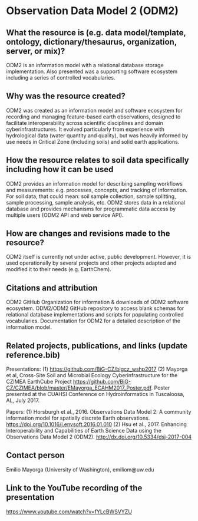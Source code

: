 # Observation Data Model 2 (ODM2)

## What the resource is (e.g. data model/template, ontology, dictionary/thesaurus, organization, server, or mix)?

ODM2 is an information model with a relational database storage implementation. 
Also presented was a supporting software ecosystem including a series of controlled vocabularies.
 
## Why was the resource created?

ODM2 was created as an information model and software ecosystem for recording and managing feature-based earth observations, designed to facilitate interoperability across scientific disciplines and domain cyberinfrastructures. 
It evolved particularly from experience with hydrological data (water quantity and quality), but was heavily informed by use needs in Critical Zone (including soils) and solid earth applications.

## How the resource relates to soil data specifically including how it can be used

ODM2 provides an information model for describing sampling workflows and measurements: e.g. processes, concepts, and tracking of information. 
For soil data, that could mean: soil sample collection, sample splitting, sample processing, sample analysis, etc.
ODM2 stores data in a relational database and provides mechanisms for programmatic data access by multiple users (ODM2 API and web service API). 

## How are changes and revisions made to the resource?

ODM2 itself is currently not under active, public development. 
However, it is used operationally by several projects and other projects adapted and modified it to their needs (e.g. EarthChem).

## Citations and attribution

ODM2 GitHub Organization for information & downloads of ODM2 software ecosystem.
ODM2/ODM2 GitHub repository to access blank schemas for relational database implementations and scripts for populating controlled vocabularies.
Documentation for ODM2 for a detailed description of the information model.

## Related projects, publications, and links (update reference.bib)

Presentations: (1) [https://github.com/BiG-CZ/bigcz_wshp2017](https://github.com/BiG-CZ/bigcz_wshp2017) (2) Mayorga et al, Cross-Site Soil and Microbial Ecology Cyberinfrastructure for the CZIMEA EarthCube Project [https://github.com/BiG-CZ/CZIMEA/blob/master/EMayorga_ECAHM2017_Poster.pdf](https://github.com/BiG-CZ/CZIMEA/blob/master/EMayorga_ECAHM2017_Poster.pdf). Poster presented at the CUAHSI Conference on Hydroinformatics in Tuscaloosa, AL, July 2017.

Papers: (1) Horsburgh et al., 2016. Observations Data Model 2: A community information model for spatially discrete Earth observations. [https://doi.org/10.1016/j.envsoft.2016.01.010](https://doi.org/10.1016/j.envsoft.2016.01.010) (2) Hsu et al., 2017. Enhancing Interoperability and Capabilities of Earth Science Data using the Observations Data Model 2 (ODM2). [http://dx.doi.org/10.5334/dsj-2017-004](http://dx.doi.org/10.5334/dsj-2017-004)

## Contact person

Emilio Mayorga (University of Washington), emiliom@uw.edu 

## Link to the YouTube recording of the presentation

[https://www.youtube.com/watch?v=fYLcBWSVYZU](https://www.youtube.com/watch?v=fYLcBWSVYZU)
